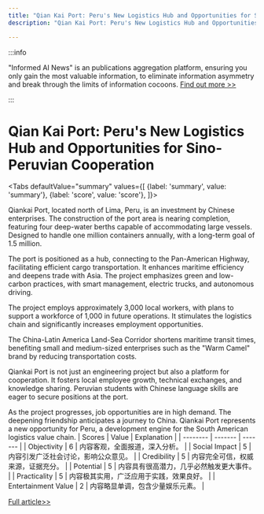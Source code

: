 ```yaml
---
title: "Qian Kai Port: Peru's New Logistics Hub and Opportunities for Sino-Peruvian Cooperation"
description: "Qian Kai Port: Peru's New Logistics Hub and Opportunities for Sino-Peruvian Cooperation"

---
```



:::info

"Informed AI News" is an publications aggregation platform, ensuring you only gain the most valuable information, to eliminate information asymmetry and break through the limits of information cocoons.  [Find out more >>](/)

:::

# Qian Kai Port: Peru's New Logistics Hub and Opportunities for Sino-Peruvian Cooperation


<Tabs
	defaultValue="summary"
	values={[
	{label: 'summary', value: 'summary'},
	{label: 'score', value: 'score'},
]}>
<TabItem value="summary">


Qiankai Port, located north of Lima, Peru, is an investment by Chinese enterprises. The construction of the port area is nearing completion, featuring four deep-water berths capable of accommodating large vessels. Designed to handle one million containers annually, with a long-term goal of 1.5 million.

The port is positioned as a hub, connecting to the Pan-American Highway, facilitating efficient cargo transportation. It enhances maritime efficiency and deepens trade with Asia. The project emphasizes green and low-carbon practices, with smart management, electric trucks, and autonomous driving.

The project employs approximately 3,000 local workers, with plans to support a workforce of 1,000 in future operations. It stimulates the logistics chain and significantly increases employment opportunities.

The China-Latin America Land-Sea Corridor shortens maritime transit times, benefiting small and medium-sized enterprises such as the "Warm Camel" brand by reducing transportation costs.

Qiankai Port is not just an engineering project but also a platform for cooperation. It fosters local employee growth, technical exchanges, and knowledge sharing. Peruvian students with Chinese language skills are eager to secure positions at the port.

As the project progresses, job opportunities are in high demand. The deepening friendship anticipates a journey to China. Qiankai Port represents a new opportunity for Peru, a development engine for the South American logistics value chain.
</TabItem>
<TabItem value="score">
	| Scores     | Value   | Explanation |
	| -------- | ------- | ------- |
	| Objectivity  | 6    | 内容客观，全面报道，深入分析。    |
	| Social Impact | 5     | 内容引发广泛社会讨论，影响公众意见。    |
	| Credibility    | 5    | 内容完全可信，权威来源，证据充分。    |
	| Potential    | 5    | 内容具有很高潜力，几乎必然触发更大事件。    |
	| Practicality    | 5    | 内容极其实用，广泛应用于实践，效果良好。    |
	| Entertainment Value    | 2    | 内容略显单调，包含少量娱乐元素。    |
</TabItem>
</Tabs>

[Full article>>](https://china.cankaoxiaoxi.com/#/detailsPage/ruick/77138c25aac44f0e8a883f87890b1e62/1/2024-07-05)
